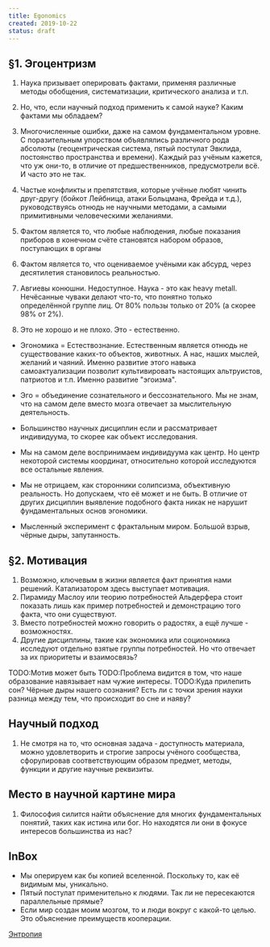 ```yaml
---
title: Egonomics
created: 2019-10-22
status: draft
---
```


## &sect;1. Эгоцентризм

1. Наука призывает оперировать фактами, применяя различные методы обобщения, систематизации, критического анализа и т.п.
2. Но, что, если научный подход применить к самой науке? Каким фактами мы обладаем?
3. Многочисленные ошибки, даже на самом фундаментальном уровне. С поразительным упорством объявлялись различного рода абсолюты (геоцентрическая система, пятый постулат Эвклида, постоянство пространства и времени). Каждый раз учёным кажется, что уж они-то, в отличие от предшественников, предусмотрели всё. И часто это не так.
4. Частые конфликты и препятствия, которые учёные любят чинить друг-другу (бойкот Лейбница, атаки Больцмана, Фрейда и т.д.), руководствуясь отнюдь не научными методами, а самыми примитивными человеческими желаниями.

5. Фактом является то, что любые наблюдения, любые показания приборов в конечном счёте становятся набором образов, поступающих в органы
6. Фактом является то, что оцениваемое учёными как абсурд, через десятилетия становилось реальностью.
7. Авгиевы конюшни. Недоступное. Наука - это как heavy metall. Нечёсанные чуваки делают что-то, что понятно только определённой группе лиц. От 80% пользы только от 20% (а скорее 98% от 2%).
8. Это не хорошо и не плохо. Это - естественно.

-   Эгономика = Естествознание. Естественным является отнюдь не существование каких-то объектов, животных. А нас, наших мыслей, желаний и чаяний. Именно развитие этого навыка самоактуализации позволит культивировать настоящих альтруистов, патриотов и т.п. Именно развитие "эгоизма".

-   Эго = объединение сознательного и бессознательного. Мы не знам, что на самом деле вместо мозга отвечает за мыслительную деятельность.
-   Большинство научных дисциплин если и рассматривает индивидуума, то скорее как объект исследования.
-   Мы на самом деле воспринимаем индивидуума как центр. Но центр некоторой системы координат, относительно которой исследуются все остальные явления.
-   Мы не отрицаем, как сторонники солипсизма, объективную реальность. Но допускаем, что её может и не быть. В отличие от других дисциплин выявление подобного факта никак не нарушит фундаментальных основ эгономики.
-   Мысленный эксперимент с фрактальным миром. Большой взрыв, чёрные дыры, запутанность.

## &sect;2. Мотивация

1. Возможно, ключевым в жизни является факт принятия нами решений. Катализатором здесь выступает мотивация.
2. Пирамиду Маслоу или теорию потребностей Альдерфера стоит показать лишь как пример потребностей и демонстрацию того факта, что они существуют.
3. Вместо потребностей можно говорить о радостях, а ещё лучше - возможностях.
4. Другие дисциплины, такие как экономика или социономика исследуют отдельно взятые группы потребностей. Но что отвечает за их приоритеты и взаимосвязь?

TODO:Мотив может быть
TODO:Проблема видится в том, что наше образование навязывает нам чужие интересы.
TODO:Куда прилепить сон? Чёрные дыры нашего сознания? Есть ли с точки зрения науки разница между тем, что происходит во сне и наяву?

## Научный подход

1. Не смотря на то, что основная задача - доступность материала, можно удовлетворить и строгие запросы учёного сообщества, сфорулировав соответствующим образом предмет, методы, функции и другие научные реквизиты.

## Место в научной картине мира

1. Философия силится найти объяснение для многих фундаментальных понятий, таких как истина или бог. Но находятся ли они в фокусе интересов большинства из нас?

## InBox

-   Мы оперируем как бы копией вселенной. Поскольку то, как её видимым мы, уникально.
-   Пятый постулат применительно к людями. Так ли не пересекаются параллельные прямые?
-   Если мир создан моим мозгом, то и люди вокруг с какой-то целью. Это объяснение преимуществ кооперации.

[Энтропия](/sandbox/egonomics/entropy)
